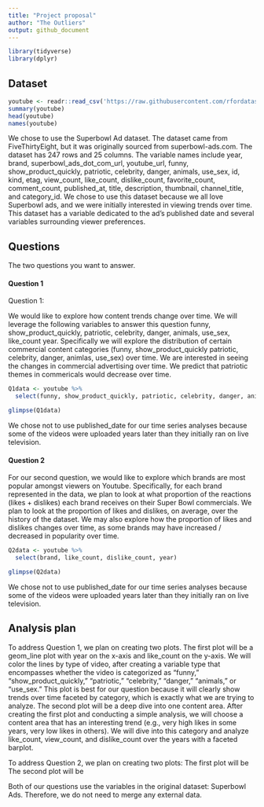 ```yaml
---
title: "Project proposal"
author: "The Outliers"
output: github_document
---
```


```r
library(tidyverse)
library(dplyr)
```

## Dataset

```r
youtube <- readr::read_csv('https://raw.githubusercontent.com/rfordatascience/tidytuesday/master/data/2021/2021-03-02/youtube.csv')
summary(youtube)
head(youtube)
names(youtube)
```
We chose to use the Superbowl Ad dataset. The dataset came from FiveThirtyEight, but it was originally sourced from superbowl-ads.com.  The dataset has 247 rows and 25 columns. The variable names include year, brand, superbowl_ads_dot_com_url, youtube_url, funny, show_product_quickly, patriotic, celebrity, danger, animals, use_sex, id, kind, etag, view_count, like_count, dislike_count, favorite_count, comment_count, published_at, title, description, thumbnail, channel_title, and category_id. We chose to use this dataset because we all love Superbowl ads, and we were initially interested in viewing trends over time. This dataset has a variable dedicated to the ad’s published date and several variables surrounding viewer preferences. 

## Questions

The two questions you want to answer.

#### Question 1 

Question 1: 

We would like to explore how content trends change over time. We will leverage the following variables to answer this question funny, show_product_quickly, patriotic, celebrity, danger, animals, use_sex, like_count year. Specifically we will explore the distribution of certain commercial content categories (funny, show_product_quickly patriotic, celebrity, danger, animlas, use_sex) over time. We are interested in seeing the changes in commercial advertising over time. We predict that patriotic themes in commericals would decrease
over time. 



```r

Q1data <- youtube %>% 
  select(funny, show_product_quickly, patriotic, celebrity, danger, animals, use_sex, like_count, year)

glimpse(Q1data)

```

We chose not to use published_date for our time series analyses because some of the videos were uploaded
years later than they initially ran on live television.

#### Question 2

For our second question, we would like to explore which brands are most popular amongst viewers on Youtube. Specifically, for each brand represented in the data, we plan to look at what proportion of the reactions (likes + dislikes) each brand receives on their Super Bowl commercials. We plan to look at the proportion of likes and dislikes, on average, over the history of the dataset. We may also explore how the proportion of likes and dislikes changes over time, as some brands may have increased / decreased in popularity over time. 

```r

Q2data <- youtube %>%
  select(brand, like_count, dislike_count, year)

glimpse(Q2data)

```

We chose not to use published_date for our time series analyses because some of the videos were uploaded
years later than they initially ran on live television.

## Analysis plan

To address Question 1, we plan on creating two plots. 
    The first plot will be a geom_line plot with year on the x-axis and like_count on the y-axis. We will color the lines by type of video, after creating a variable type that encompasses whether the video is categorized as “funny,” “show_product_quickly,” “patriotic,” “celebrity,” “danger,” “animals,” or “use_sex.” This plot is best for our question because it will clearly show trends over time faceted by category, which is exactly what we are trying to analyze. 
    The second plot will be a deep dive into one content area. After creating the first plot and conducting a simple analysis, we will choose a content area that has an interesting trend (e.g., very high likes in some years, very low likes in others). We will dive into this category and analyze like_count, view_count, and dislike_count over the years with a faceted barplot. 


To address Question 2, we plan on creating two plots:
  The first plot will be
  The second plot will be

Both of our questions use the variables in the original dataset: Superbowl Ads. Therefore, we do not need to merge any external data.


